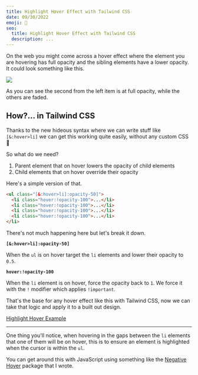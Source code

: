 ```yaml
---
title: Highlight Hover Effect with Tailwind CSS
date: 09/30/2022
emoji: 🔦
seo:
  title: Highlight Hover Effect with Tailwind CSS
  description: ...
---
```


On the web you might come across a hover effect where the element you are hovering has full opacity and the sibling elements have a lower opacity. It could look something like this.

![](/images/posts/highlight-hover-example.webp)

As you can see the second from the left item is at full opacity, while the others are faded.

## How?... in Tailwind CSS

Thanks to the new hideous syntax where we can write stuff like `[&:hover>li]` we can get this working quite easily, without any custom CSS 🎉

So what do we need?

1. Parent element that on hover lowers the opacity of child elements
2. Child elements that on hover override their opacity

Here's a simple version of that.

```html
<ul class="[&:hover>li]:opacity-50]">
  <li class="hover:!opacity-100">...</li>
  <li class="hover:!opacity-100">...</li>
  <li class="hover:!opacity-100">...</li>
  <li class="hover:!opacity-100">...</li>
</li>
```

There's not much happening here but let's break it down.

**`[&:hover>li]:opacity-50]`**

When the `ul` is on hover target the `li` elements and lower their opacity to `0.5`.

**`hover:!opacity-100`**

When the `li` element is on hover, force the opacity back to `1`. We force it with the `!` modifier which applies `!important`.

That's the base for any hover effect like this with Tailwind CSS, now we can take that logic and apply it to a built out design.

[Highlight Hover Example](https://play.tailwindcss.com/rc93nyfqOu?layout=preview)

---

One thing you'll notice, when hovering in the gaps between the `li` elements that one of them will be on hover, this is to ensure an element is highlighted when the cursor is within the `ul`.

You can get around this with JavaScript using something like the [Negative Hover](https://github.com/markmead/negative-hover) package that I wrote.
